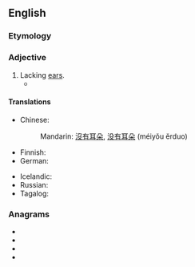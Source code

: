 ==English==

===Etymology===
{{suffix|en|ear|less}}

===Adjective===
{{en-adj|-}}

# Lacking [[ear]]s.
#* {{quote-magazine|year=2013|month=May-June|author=[http://www.americanscientist.org/authors/detail/william-e-conner-1 William E. Conner]
|title=[http://www.americanscientist.org/issues/feature/2013/3/an-acoustic-arms-race An Acoustic Arms Race]
|volume=101|issue=3|page=206-7|magazine={{w|American Scientist}}
|passage='''Earless''' ghost swift moths become “invisible” to echolocating bats by forming mating clusters close (less than half a meter) above vegetation and effectively blending into the clutter of echoes that the bat receives from the leaves and stems around them.}}
#: {{ux|en|'''Earless''' seals are probably more hydrodynamic without ear lobes.}}

====Translations====
{{trans-top|lacking ears}}
* Chinese:
*: Mandarin: [[沒有]][[耳朵]], [[没有]][[耳朵]] (méiyǒu ěrduo)
* Finnish: {{t|fi|korvaton}}
* German: {{t|de|ohrlos}}
{{trans-mid}}
* Icelandic: {{t|is|eyrnalaus}}
* Russian: {{t+|ru|безу́хий}}
* Tagalog: {{t|tl|pingol}}
{{trans-bottom}}

===Anagrams===
* {{l|en|leasers}}
* {{l|en|resales}}
* {{l|en|reseals}}
* {{l|en|sealers}}